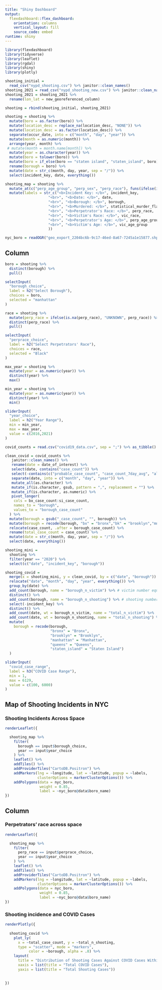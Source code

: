 ```yaml
---
title: "Shiny Dashboard"
output: 
  flexdashboard::flex_dashboard:
    orientation: columns
    vertical_layout: fill
    source_code: embed
runtime: shiny
---
```


```r
library(flexdashboard)
library(tidyverse)
library(leaflet)
library(rgdal)
library(shiny)
library(plotly)
```

```r
shooting_initial = 
  read_csv("nypd_shooting.csv") %>% janitor::clean_names()
shooting_2021 = read_csv("nypd_shooting_new.csv") %>% janitor::clean_names()
shooting_2021 = shooting_2021 %>% 
  rename(lon_lat = new_georeferenced_column)

shooting = rbind(shooting_initial, shooting_2021)

shooting = shooting %>% 
  mutate(boro = as.factor(boro)) %>%
  mutate(location_desc = replace_na(location_desc, "NONE")) %>%
  mutate(location_desc = as.factor(location_desc)) %>%
  separate(occur_date, into = c("month", "day", "year")) %>% 
  mutate(month = as.numeric(month)) %>% 
  arrange(year, month) %>% 
 # mutate(month = month.name[month]) %>% 
  mutate(year = as.character(year)) %>% 
  mutate(boro = tolower(boro)) %>% 
  mutate(boro = if_else(boro == "staten island", "staten_island", boro)) %>% 
  rename(borough = boro) %>% 
  mutate(date = str_c(month, day, year, sep = "/")) %>% 
  select(incident_key, date, everything())

shooting_map = shooting %>% 
  mutate_at(c("perp_age_group", "perp_sex", "perp_race"), funs(ifelse(is.na(.), "unknown", .))) %>% 
  mutate(labels = str_c("<b>Incident Key: </b>", incident_key, 
                    "<br>", "<b>Date: </b>", date,
                    "<br>", "<b>Borough: </b>", borough,
                    "<br>", "<b>Murdered: </b>", statistical_murder_flag,
                    "<br>", "<b>Perpetrator's Race: </b>", perp_race,
                    "<br>", "<b>Victim's Race: </b>", vic_race,
                    "<br>", "<b>Perpetrator's Age: </b>", perp_age_group,
                    "<br>", "<b>Victim's Age: </b>", vic_age_group
                    ))

nyc_boro = readOGR("geo_export_2204bc6b-9c17-46ed-8a67-7245a1e15877.shp", layer = "geo_export_2204bc6b-9c17-46ed-8a67-7245a1e15877")
```  


Column {.sidebar}
-----------------------------------------------------------------------

```r
boro = shooting %>% 
  distinct(borough) %>% 
  pull()

selectInput(
  "borough_choice",
  label = h2("Select Borough"),
  choices = boro,
  selected = "manhattan"
)

race = shooting %>% 
  mutate(perp_race = ifelse(is.na(perp_race), "UNKNOWN", perp_race)) %>% 
  distinct(perp_race) %>% 
  pull()

selectInput(
  "perprace_choice",
  label = h2("Select Perpetrators' Race"),
  choices = race,
  selected = "Black"
)

max_year = shooting %>% 
  mutate(year = as.numeric(year)) %>% 
  distinct(year) %>% 
  max()

min_year = shooting %>% 
  mutate(year = as.numeric(year)) %>% 
  distinct(year) %>% 
  min()

sliderInput(
  "year_choice",
  label = h2("Year Range"),
  min = min_year,
  max = max_year,
  value = c(2016,2021)
)

```

```r
covid_counts = read.csv("covid19_data.csv", sep = ";") %>% as_tibble()

clean_covid = covid_counts %>% 
   janitor::clean_names() %>% 
   rename(date = date_of_interest) %>% 
   select(date, contains("case_count")) %>% 
   select(-contains(c("probable_case_count", "case_count_7day_avg", "all_case_count_7day_avg"))) %>%
   separate(date, into = c("month", "day", "year")) %>% 
   mutate_all(as.character) %>% 
   mutate_if(is.character, gsub, pattern = ",", replacement = "") %>% 
   mutate_if(is.character, as.numeric) %>%
   pivot_longer(
    cols = bx_case_count:si_case_count,
    names_to = "borough",
    values_to = "borough_case_count"
  ) %>% 
  mutate(borough = gsub("_case_count", "", borough)) %>% 
  mutate(borough = recode(borough, "bx" = "bronx","bk" = "brooklyn","mn" = "manhattan","si" = "staten_island","qn" = "queens")) %>% 
  relocate(case_count, .after = borough_case_count) %>% 
  rename(total_case_count = case_count) %>% 
  mutate(date = str_c(month, day, year, sep = "/")) %>% 
  select(date, everything())

shooting_mini =
  shooting %>% 
  filter(year == "2020") %>% 
  select(c("date", "incident_key", "borough"))

shooting_covid = 
  merge(x = shooting_mini, y = clean_covid, by = c("date", "borough")) %>% 
  relocate("date", "month", "day", "year", everything()) %>% 
  group_by(date) %>% 
  add_count(borough, name = "borough_n_victim") %>% # victim number equals to the count of incident_key (includind duplicate)
  distinct() %>% 
  add_count(borough, name = "borough_n_shooting") %>% # shooting number equals to the count of distinct incident_key
  select(-incident_key) %>% 
  distinct() %>% 
  add_count(date, wt = borough_n_victim, name = "total_n_victim") %>% 
  add_count(date, wt = borough_n_shooting, name = "total_n_shooting") %>% 
  mutate(
    borough = recode(borough, 
                     "bronx" = "Bronx",
                     "brooklyn" = "Brooklyn",
                     "manhattan" = "Manhattan",
                     "queens" = "Queens",
                     "staten_island" = "Staten Island")
  )
```

```r
sliderInput(
  "covid_case_range",
  label = h3("COVID Case Range"),
  min = 1,
  max = 6129,
  value = c(100, 6000)
)
```



Map of Shooting Incidents in NYC {data-width=650}
-----------------------------------------------------------------------

### Shooting Incidents Across Space

```r

renderLeaflet({

  shooting_map %>% 
    filter(
      borough == input$borough_choice,
      year == input$year_choice
    ) %>% 
    leaflet() %>% 
    addTiles() %>% 
    addProviderTiles("CartoDB.Positron") %>% 
    addMarkers(lng = ~longitude, lat = ~latitude, popup = ~labels,
               clusterOptions = markerClusterOptions()) %>% 
    addPolygons(data = nyc_boro,
                weight = 0.85,
                label = ~nyc_boro@data$boro_name)
})
```

Column {data-width=350}
-----------------------------------------------------------------------

### Perpetrators' race across space

```r
renderLeaflet({

  shooting_map %>% 
    filter(
      perp_race == input$perprace_choice,
      year == input$year_choice
    ) %>% 
    leaflet() %>% 
    addTiles() %>% 
    addProviderTiles("CartoDB.Positron") %>% 
    addMarkers(lng = ~longitude, lat = ~latitude, popup = ~labels,
               clusterOptions = markerClusterOptions()) %>% 
    addPolygons(data = nyc_boro,
                weight = 0.85,
                label = ~nyc_boro@data$boro_name)
})
```

### Shooting incidence and COVID Cases

```r
renderPlotly({
  
  shooting_covid %>% 
    plot_ly(
      x = ~total_case_count, y = ~total_n_shooting,
      type = "scatter", mode = "markers",
           color = ~borough, alpha = .8) %>% 
    layout(
      title = "Distribution of Shooting Cases Against COVID Cases Within Each Day",
      xaxis = list(title = "Total COVID Cases"),
      yaxis = list(title = "Total Shooting Cases"))
    
  
})
```






